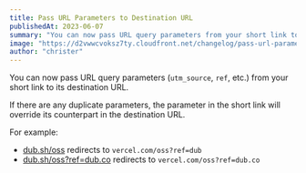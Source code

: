 ```yaml
---
title: Pass URL Parameters to Destination URL
publishedAt: 2023-06-07
summary: "You can now pass URL query parameters from your short link to its destination URL."
image: "https://d2vwwcvoksz7ty.cloudfront.net/changelog/pass-url-parameters.png"
author: "christer"
---
```


You can now pass URL query parameters (`utm_source`, `ref`, etc.) from your short link to its destination URL.

If there are any duplicate parameters, the parameter in the short link will override its counterpart in the destination URL.

For example:

- [dub.sh/oss](https://dub.sh/oss) redirects to `vercel.com/oss?ref=dub`
- [dub.sh/oss?ref=dub.co](https://dub.sh/oss?ref=dub.co) redirects to `vercel.com/oss?ref=dub.co`
